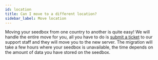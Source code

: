 ```yaml
---
id: location
title: Can I move to a different location?
sidebar_label: Move location
---
```


Moving your seedbox from one country to another is quite easy!
We will handle the entire move for you, all you have to do is [submit a ticket](https://panel.hostingby.design/submitticket.php?step=2&deptid=2) to our support staff and they will move you to the new server.
The migration will take a few hours where your seedbox is unavailable, the time depends on the amount of data you have stored on the seedbox.
